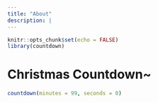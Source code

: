 ```yaml
---
title: "About"
description: |
---
```


```r
knitr::opts_chunk$set(echo = FALSE)
library(countdown)
```

# Christmas Countdown~

```r
countdown(minutes = 99, seconds = 0)
```

